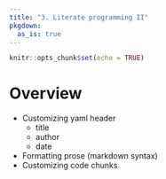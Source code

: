 ```yaml
---
title: "3. Literate programming II"
pkgdown:
  as_is: true
---
```


```r
knitr::opts_chunk$set(echo = TRUE)
```

# Overview

- Customizing yaml header
  - title
  - author
  - date
- Formatting prose (markdown syntax)
- Customizing code chunks
